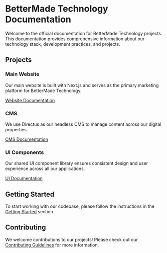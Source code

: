 # BetterMade Technology Documentation

Welcome to the official documentation for BetterMade Technology projects. This documentation provides comprehensive information about our technology stack, development practices, and projects.

## Projects

### Main Website

Our main website is built with Next.js and serves as the primary marketing platform for BetterMade Technology.

[Website Documentation](/website)

### CMS

We use Directus as our headless CMS to manage content across our digital properties.

[CMS Documentation](/cms)

### UI Components

Our shared UI component library ensures consistent design and user experience across all our applications.

[UI Documentation](/ui)

## Getting Started

To start working with our codebase, please follow the instructions in the [Getting Started](/getting-started) section.

## Contributing

We welcome contributions to our projects! Please check out our [Contributing Guidelines](/contributing) for more information.